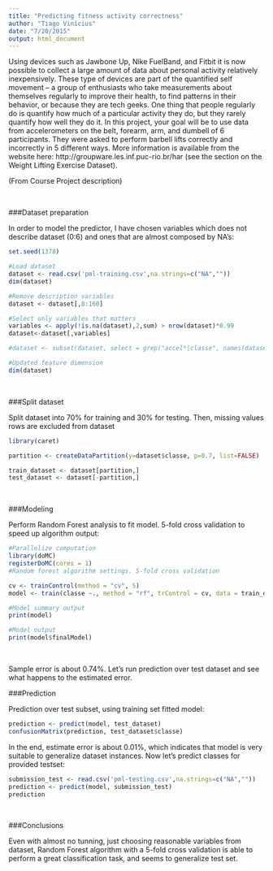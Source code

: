 ```yaml
---
title: "Predicting fitness activity correctness"
author: "Tiago Vinícius"
date: "7/20/2015"
output: html_document
---
```


Using devices such as Jawbone Up, Nike FuelBand, and Fitbit it is now possible to collect a large amount of data about personal activity relatively inexpensively. These type of devices are part of the quantified self movement – a group of enthusiasts who take measurements about themselves regularly to improve their health, to find patterns in their behavior, or because they are tech geeks. One thing that people regularly do is quantify how much of a particular activity they do, but they rarely quantify how well they do it. In this project, your goal will be to use data from accelerometers on the belt, forearm, arm, and dumbell of 6 participants. They were asked to perform barbell lifts correctly and incorrectly in 5 different ways. More information is available from the website here: http://groupware.les.inf.puc-rio.br/har (see the section on the Weight Lifting Exercise Dataset). 

(From Course Project description)

<br>

###Dataset preparation

In order to model the predictor, I have chosen variables which does not describe dataset (0:6) and ones that are almost composed by NA's:

```r
set.seed(1378)

#Load dataset
dataset <- read.csv('pml-training.csv',na.strings=c("NA",""))
dim(dataset)

#Remove description variables
dataset <- dataset[,8:160]

#Select only variables that matters
variables <- apply(!is.na(dataset),2,sum) > nrow(dataset)*0.99
dataset<-dataset[,variables]

#dataset <- subset(dataset, select = grep("accel*|classe", names(dataset)))

#Updated feature dimension
dim(dataset)
```

<br>

###Split dataset

Split dataset into 70% for training and 30% for testing. Then, missing values rows are excluded from dataset

```r
library(caret)

partition <- createDataPartition(y=dataset$classe, p=0.7, list=FALSE)

train_dataset <- dataset[partition,]
test_dataset <- dataset[-partition,]


```

<br>

###Modeling

Perform Random Forest analysis to fit model. 5-fold cross validation to speed up algorithm output:

```r
#Parallelize computation
library(doMC)
registerDoMC(cores = 1)
#Random forest algorithm settings. 5-fold cross validation

cv <- trainControl(method = "cv", 5)
model <- train(classe ~., method = "rf", trControl = cv, data = train_dataset, prox = TRUE,  allowParallel = TRUE)

#Model summary output
print(model)

#Model output
print(model$finalModel)

```

<br>

Sample error is about 0.74%. Let's run prediction over test dataset and see what happens to the estimated error.

###Prediction

Prediction over test subset, using training set fitted model:

```r
prediction <- predict(model, test_dataset)
confusionMatrix(prediction, test_dataset$classe)
```

In the end, estimate error is about 0.01%, which indicates that model is very suitable to generalize dataset instances. Now let's predict classes for provided testset:

```r
submission_test <- read.csv('pml-testing.csv',na.strings=c("NA",""))
prediction <- predict(model, submission_test)
prediction
```
<br>

###Conclusions

Even with almost no tunning, just choosing reasonable variables from dataset, Random Forest algorithm with a 5-fold cross validation is able to perform a great classification task, and seems to generalize test set.